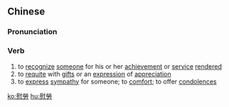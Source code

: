 {{also|慰劳}}
==Chinese==
{{zh-forms|s=慰劳}}

===Pronunciation===
{{zh-pron
|m=wèiláo,wèilào,2nb=Taiwan
|c=wai3 lou4,wai3 lou6
|h=pfs=vi-lò
|mn=xm,twv:ùi-lô/qz:ùi-lô͘/zz:ùiⁿ-lô/tw:ùi-lō
|cat=v
}}

===Verb===
{{zh-verb}}

# to [[recognize]] [[someone]] for his or her [[achievement]] or [[service]] [[rendered]]
# to [[requite]] with [[gift]]s or an [[expression]] of [[appreciation]]
# to [[express]] [[sympathy]] for someone; to [[comfort]]; to offer [[condolences]]

[[ko:慰勞]]
[[hu:慰勞]]